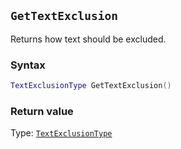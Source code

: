 ::: {.minipage data-latex="{\textwidth}"}
## `GetTextExclusion`

Returns how text should be excluded.

### Syntax {-}

``` .lua
TextExclusionType GetTextExclusion()
```

### Return value {-}

Type: [`TextExclusionType`](#textexclusiontype)
:::
